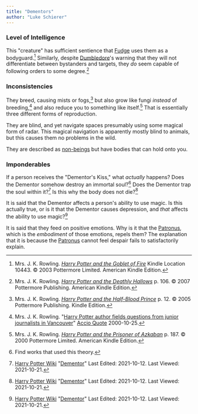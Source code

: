 ```yaml
---
title: "Dementors"
author: "Luke Schierer"
---
```


### Level of Intelligence

This "creature" has sufficient sentience that [Fudge]
uses them as a bodyguard.[^211021-1]  Similarly, despite [Dumbledore][]'s
warning that they will not differentiate between bystanders and targets, they
*do* seem capable of following orders to some degree.[^211021-2]

[Fudge]: <../../people/fudge/cornelius_oswald>

[Dumbledore]: <../../people/dumbledore/albus_percival_wulfric_brian>

### Inconsistencies

They breed, causing mists or fogs,[^211021-3] but also grow like fungi *instead*
of breeding,[^211021-4] and also reduce you to something like itself.[^211021-5]
That is essentially three different forms of reproduction.

They are blind, and yet navigate spaces presumably using some magical form of
radar.  This magical navigation is apparently mostly blind to animals, but this
causes them no problems in the wild.

They are described as [non-beings][] but have bodies that can hold onto you.

[non-beings]: <../../>

### Imponderables

If a person receives the "Dementor's Kiss," what *actually* happens?  Does the
Dementor somehow destroy an immortal soul?[^211020-6]  Does the Dementor trap
the soul within it?[^211021-7]  Is this why the body does not die?[^211021-8]

It is said that the Dementor affects a person's ability to use magic.  Is this
actually true, or is it that the Dementor causes depression, and *that* affects
the ability to use magic?[^211021-9]

It is said that they feed on positive emotions.  Why is it that the
[Patronus][], which is the *embodiment* of those emotions, repels them?  The
explanation that it is because the [Patronus][] cannot feel despair fails to
satisfactorily explain.


[Patronus]: <../../magic/spells/patronus>

[^211021-9]: [Harry Potter Wiki](https://harrypotter.fandom.com/wiki)
    "[Dementor](https://harrypotter.fandom.com/wiki/Dementor)"
    Last Edited: 2021-10-12. Last Viewed: 2021-10-21.

[^211021-8]: [Harry Potter Wiki](https://harrypotter.fandom.com/wiki)
    "[Dementor](https://harrypotter.fandom.com/wiki/Dementor)"
    Last Edited: 2021-10-12. Last Viewed: 2021-10-21.

[^211021-7]: [Harry Potter Wiki](https://harrypotter.fandom.com/wiki)
    "[Dementor](https://harrypotter.fandom.com/wiki/Dementor)"
    Last Edited: 2021-10-12. Last Viewed: 2021-10-21.

[^211020-6]: Find works that used this theory.

[^211021-5]: Mrs. J. K. Rowling.
    _[Harry Potter and the Prisoner of Azkaban](https://www.goodreads.com/book/show/5.Harry_Potter_and_the_Prisoner_of_Azkaban)_
    p. 187. © 2000 Pottermore Limited. American Kindle Edition.

[^211021-4]: Mrs. J. K. Rowling.
    "[Harry Potter author fields questions from junior journalists in
    Vancouver](http://www.accio-quote.org/articles/2000/1000-canadianpress-moore.htm)"
    [Accio Quote](http://www.accio-quote.org) 2000-10-25.

[^211021-3]: Mrs. J. K. Rowling.
    _[Harry Potter and the Half-Blood Prince](https://www.goodreads.com/book/show/1.Harry_Potter_and_the_Half_Blood_Prince)_
    p. 12. © 2005 Pottermore Publishing. Kindle Edition.

[^211021-2]: Mrs. J. K. Rowling.
    _[Harry Potter and the Deathly Hallows](https://www.goodreads.com/book/show/136251.Harry_Potter_and_the_Deathly_Hallows)_
    p. 106. © 2007 Pottermore Publishing. American Kindle Edition.

[^211021-1]: Mrs. J. K. Rowling.
    _[Harry Potter and the Goblet of Fire](https://www.goodreads.com/book/show/6.Harry_Potter_and_the_Goblet_of_Fire)_
    Kindle Location 10443. © 2003 Pottermore Limited. American Kindle Edition.

